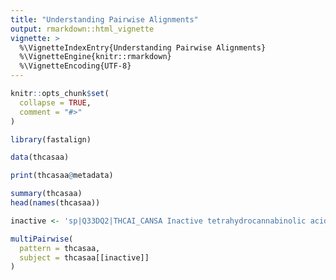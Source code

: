 ```yaml
---
title: "Understanding Pairwise Alignments"
output: rmarkdown::html_vignette
vignette: >
  %\VignetteIndexEntry{Understanding Pairwise Alignments}
  %\VignetteEngine{knitr::rmarkdown}
  %\VignetteEncoding{UTF-8}
---
```


```r
knitr::opts_chunk$set(
  collapse = TRUE,
  comment = "#>"
)
```

```r
library(fastalign)

data(thcasaa)

print(thcasaa@metadata)

summary(thcasaa)
head(names(thcasaa))

inactive <- 'sp|Q33DQ2|THCAI_CANSA Inactive tetrahydrocannabinolic acid synthase OS=Cannabis sativa OX=3483 PE=3 SV=1'

multiPairwise(
  pattern = thcasaa,
  subject = thcasaa[[inactive]]
)
```
